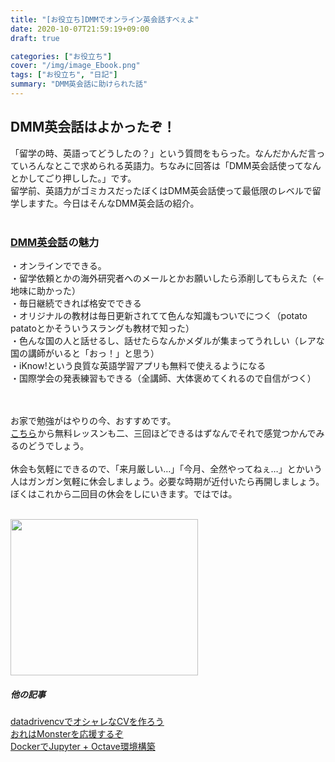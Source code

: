 ```yaml
---
title: "[お役立ち]DMMでオンライン英会話すべぇよ"
date: 2020-10-07T21:59:19+09:00
draft: true

categories: ["お役立ち"]
cover: "/img/image_Ebook.png"
tags: ["お役立ち", "日記"]
summary: "DMM英会話に助けられた話"
---
```


## DMM英会話はよかったぞ！ 
  
  
「留学の時、英語ってどうしたの？」という質問をもらった。なんだかんだ言っていろんなとこで求められる英語力。ちなみに回答は「DMM英会話使ってなんとかしてごり押しした。」です。<br>
留学前、英語力がゴミカスだったぼくはDMM英会話使って最低限のレベルで留学しますた。今日はそんなDMM英会話の紹介。<br>
<br>

### <a href="//af.moshimo.com/af/c/click?a_id=2179241&p_id=906&pc_id=1119&pl_id=11720&guid=ON" rel="nofollow">DMM英会話</a><img src="//i.moshimo.com/af/i/impression?a_id=2179241&p_id=906&pc_id=1119&pl_id=11720" width="1" height="1" style="border:none;">の魅力 
  
  
・オンラインでできる。<br>
・留学依頼とかの海外研究者へのメールとかお願いしたら添削してもらえた（←地味に助かった）<br>
・毎日継続できれば格安でできる<br>
・オリジナルの教材は毎日更新されてて色んな知識もついでにつく（potato patatoとかそういうスラングも教材で知った）<br>
・色んな国の人と話せるし、話せたらなんかメダルが集まってうれしい（レアな国の講師がいると「おっ！」と思う）<br>
・iKnow!という良質な英語学習アプリも無料で使えるようになる<br>
・国際学会の発表練習もできる（全講師、大体褒めてくれるので自信がつく）<br>
<br><br>

お家で勉強がはやりの今、おすすめです。<br>
<a href="//af.moshimo.com/af/c/click?a_id=2179241&p_id=906&pc_id=1119&pl_id=11778&guid=ON" rel="nofollow">こちら</a><img src="//i.moshimo.com/af/i/impression?a_id=2179241&p_id=906&pc_id=1119&pl_id=11778" width="1" height="1" style="border:none;">から無料レッスンも二、三回ほどできるはずなんでそれで感覚つかんでみるのどうでしょう。<br>
<br>
休会も気軽にできるので、「来月厳しい…」「今月、全然やってねぇ…」とかいう人はガンガン気軽に休会しましょう。必要な時期が近付いたら再開しましょう。ぼくはこれから二回目の休会をしにいきます。ではでは。<br>
<br>

<a href="//af.moshimo.com/af/c/click?a_id=2179241&p_id=906&pc_id=1119&pl_id=11765&guid=ON" rel="nofollow"><img src="//image.moshimo.com/af-img/0270/000000011765.jpg" width="300" height="250" style="border:none;"></a><img src="//i.moshimo.com/af/i/impression?a_id=2179241&p_id=906&pc_id=1119&pl_id=11765" width="1" height="1" style="border:none;">
<br>

##### 他の記事

 [datadrivencvでオシャレなCVを作ろう](https://susishushi.github.io/my_blog/post/datacv/)<br>
[おれはMonsterを応援するぞ](https://susishushi.github.io/my_blog/post/monster/)<br>
[DockerでJupyter + Octave環境構築](https://susishushi.github.io/my_blog/post/docker_octave/)
